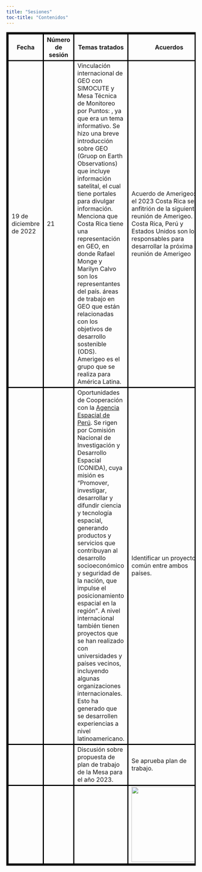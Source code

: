 ```yaml
---
title: "Sesiones"
toc-title: "Contenidos"
---
```


<style>
   table, th, td {
      border: 3px solid black;
   }
</style>
<table style>
  <tr>
    <th>Fecha</th>
    <th>Número de sesión</th>
    <th>Temas tratados</th>
    <th>Acuerdos</th>
  </tr>
  <tr>
    <td>19 de diciembre de 2022</td>
    <td>21</td>
    <td>
Vinculación internacional de GEO con SIMOCUTE y Mesa Técnica de Monitoreo por Puntos: , ya que era un tema informativo. Se hizo una breve introducción sobre GEO (Gruop on Earth Observations) que incluye información satelital, el cual tiene portales para divulgar información. Menciona que Costa Rica tiene una representación en GEO, en donde Rafael Monge y Marilyn Calvo son los representantes del país. áreas de trabajo en GEO que están relacionadas con los objetivos de desarrollo sostenible (ODS). Amerigeo es el grupo que se realiza para América Latina.    
    </td>
    <td>
Acuerdo de Amerigeo: en el 2023 Costa Rica será el anfitrión de la siguiente reunión de Amerigeo. Costa Rica, Perú y Estados Unidos son los responsables para desarrollar la próxima reunión de Amerigeo    
    </td>
  </tr>
  <tr>
    <td></td>
    <td></td>
    <td>
Oportunidades de Cooperación con la [Agencia Espacial de Perú](https://serviciosconida.com/). Se rigen por Comisión Nacional de Investigación y Desarrollo Espacial (CONIDA), cuya misión es “Promover, investigar, desarrollar y difundir ciencia y tecnología espacial, generando productos y servicios que contribuyan al desarrollo socioeconómico y seguridad de la nación, que impulse el posicionamiento espacial en la región”. A nivel internacional también tienen proyectos que se han realizado con universidades y países vecinos, incluyendo algunas organizaciones internacionales. Esto ha generado que se desarrollen experiencias a nivel latinoamericano.    
    </td>
    <td>
    Identificar un proyecto en común entre ambos países.
    </td>
  </tr>
  <tr>
    <td></td>
    <td></td>
    <td>
    Discusión sobre propuesta de plan de trabajo de la Mesa para el año 2023.
    </td>
    <td>
    Se aprueba plan de trabajo.
    </td>
  </tr>
  <tr>
    <td></td>
    <td></td>
    <td></td>
    <td><img src="everest.jpg" height="200"></td>
  </tr>
  
</table>